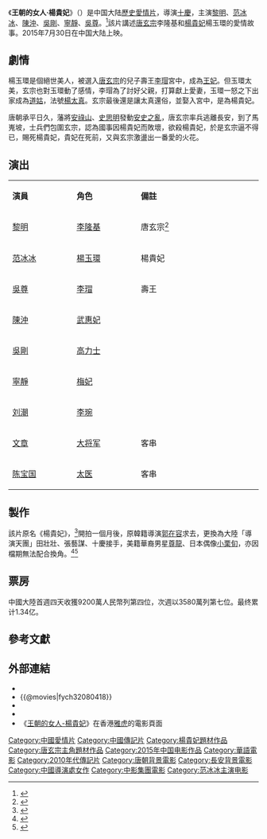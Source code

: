 {{电影信息框
| 片名     = 王朝的女人·楊貴妃
| 電影原名  = ''{{lang|en|Lady of the Dynasty}}''
| 圖像     = 王朝的女人·杨贵妃.jpg
| 圖像說明 = 海報
| 導演     = 十慶<br>導演組:<br>十慶<br>[[田壯壯|田壯壯]]<br>[[張藝謀|張藝謀]]
| 監製     = 
| 製片     = 
| 編劇     = 陳汗
| 原著     = 
| 主演     = 黎明<br>范冰冰<br>陳沖<br>吳尊<br>寧靜<br>吳尊
| 配樂     = 
| 攝影     = 
| 剪輯     = 
| 製片商   = 春秋鴻文化投資有限公司<br>[[中影集團|中影集團]]
| 發行商   = 
| 上映日期 = {{Film date|2015|7|30|中国大陆}}
| 片长     = 122分鐘
| 產地     = {{CHNML}}
| 語言     = 普通话
| 預算     = 
| 票房     = 
| 前集     = 
| 續集     = 
}}
《'''王朝的女人·楊貴妃'''》（{{lang-en|''Lady of the Dynasty''}}）是中国大陆[[歷史片|歷史]][[愛情片|愛情片]]，導演[[十慶|十慶]]，主演[[黎明|黎明]]、[[范冰冰|范冰冰]]、[[陈冲_(演员)|陳沖]]、[[吴刚_(中国演员)|吳剛]]、[[寧靜|寧靜]]、[[吳尊|吳尊]]。<ref>{{cite news|author=聂宽冕|url=http://usa.fjsen.com/2014-04/16/content_13894621.htm|title=范冰冰版《杨贵妃》更名《王朝的女人·杨贵妃》|newspaper=东南网|date=2014-04-16|access-date=2015-05-10|archive-url=https://web.archive.org/web/20150518085723/http://usa.fjsen.com/2014-04/16/content_13894621.htm|archive-date=2015-05-18|dead-url=yes}}</ref>該片講述[[唐玄宗|唐玄宗]]李隆基和[[楊貴妃|楊貴妃]]楊玉環的愛情故事。2015年7月30日在中国大陆上映。

==劇情==
楊玉環是個絕世美人，被選入[[唐玄宗|唐玄宗]]的兒子壽王[[李瑁|李瑁]]宮中，成為[[王妃|王妃]]。但玉環太美，玄宗也對玉環動了感情，李瑁為了討好父親，打算獻上愛妻，玉環一怒之下出家成為[[道姑|道姑]]，法號[[楊太真|楊太真]]。玄宗最後還是讓太真還俗，並娶入宮中，是為楊貴妃。

唐朝承平日久，藩將[[安祿山|安祿山]]、[[史思明|史思明]]發動[[安史之亂|安史之亂]]，唐玄宗率兵逃離長安，到了馬嵬坡，士兵們包圍玄宗，認為國事因楊貴妃而敗壞，欲殺楊貴妃，於是玄宗逼不得已，賜死楊貴妃，貴妃在死前，又與玄宗激盪出一番愛的火花。

== 演出 ==
{|class="wikitable" width="20%"
|- style="background:cornflowerblue; color:white" align=center
|style="width:5%"|'''演員'''||style="width:5%"|'''角色'''||style="width:10%"|'''備註'''
|-
| [[黎明|黎明]] || [[李隆基|李隆基]] || 唐玄宗<ref>{{cite news |author= |url=http://gb.cri.cn/27224/2014/11/15/4945s4766356.htm |title=《王朝的女人·杨贵妃》曝首款海报 黎明演唐明皇很激动 |newspaper=国际在线 |date=2014-11-15 |access-date=2019-12-15 |archive-url=https://web.archive.org/web/20160304130126/http://gb.cri.cn/27224/2014/11/15/4945s4766356.htm |archive-date=2016-03-04 |dead-url=no }}</ref>
|-
| [[范冰冰|范冰冰]] || [[楊玉環|楊玉環]] ||楊貴妃
|-
| [[吳尊|吳尊]] || [[李瑁|李瑁]] || 壽王
|- 
| [[陈冲_(演员)|陳沖]] || [[武惠妃|武惠妃]] ||   
|-
| [[吴刚_(中国演员)|吳剛]] ||[[高力士|高力士]] ||   
|-
| [[寧靜|寧靜]] || [[梅妃|梅妃]]  ||
|-
| [[刘潮|刘潮]] ||  [[李琬|李琬]] ||
|-
| [[文章_(演员)|文章]] || [[大将军|大将军]]||客串
|-
| [[陈宝国|陈宝国]] || [[太医|太医]]||客串
|}

==製作==
該片原名《楊貴妃》，<ref>{{cite news|author=|url=http://roll.sohu.com/20140417/n398374093.shtml|title=《王朝的女人·杨贵妃》|newspaper=搜狐|date=2014-04-07|access-date=2019-12-15|archive-url=https://web.archive.org/web/20190611130917/http://roll.sohu.com/20140417/n398374093.shtml|archive-date=2019-06-11|dead-url=no}}</ref>開拍一個月後，原韓籍導演[[郭在容|郭在容]]求去，更換為大陸「導演天團」田壯壯、張藝謀、十慶接手，美籍華裔男星[[尊龍|尊龍]]、日本偶像[[小栗旬|小栗旬]]，亦因檔期無法配合換角。<ref>{{cite news|author =|url =http://www.chinatimes.com/newspapers/20150723001093-260308|title =《史實變喜劇《楊貴妃》撤韓籍導演》|newspaper =中時電子報|date =2015-07-23|access-date =2019-12-15|archive-url =https://web.archive.org/web/20170305002005/http://www.chinatimes.com/newspapers/20150723001093-260308|archive-date =2017-03-05|dead-url =no}}</ref><ref>{{cite news|url =https://orientaldaily.on.cc/cnt/entertainment/20130827/00282_020.html|title =黎明取代尊龍 演唐明皇|publisher =東方日報|date =2013-08-27|access-date =2020-04-30|archive-url =https://web.archive.org/web/20200430021929/https://orientaldaily.on.cc/cnt/entertainment/20130827/00282_020.html|archive-date =2020-04-30|dead-url =no}}</ref>

== 票房 ==
中國大陸首週四天收獲9200萬人民幣列第四位，次週以3580萬列第七位。最终累计1.34亿。

==參考文獻==
{{reflist}}

== 外部連結==
* {{imdb title|2080418}}
* {{@movies|fych32080418}}
* {{douban}}
* {{Mtime|147981}}
*《[https://hk.movies.yahoo.net/movie/details/27669-王朝的女人-楊貴妃 王朝的女人-楊貴妃]》在香港[[雅虎|雅虎]]的電影頁面{{zh-hk}}
{{電影台灣首播
|電視台={{flagicon|Taiwan}} 台灣 [[東森電影台|東森電影台]]
|播放檔次=週日晚上9:00全台首播
|節目名稱=王朝的女人·杨贵妃
|日期=2016.06.12
}}
{{portal bar|電影}}
{{2010年代古裝華語電影}}
{{黎明}}
{{DEFAULTSORT:W王}}
[[Category:中國愛情片|Category:中國愛情片]]
[[Category:中國傳記片|Category:中國傳記片]]
[[Category:楊貴妃題材作品|Category:楊貴妃題材作品]]
[[Category:唐玄宗主角題材作品|Category:唐玄宗主角題材作品]]
[[Category:2015年中国电影作品|Category:2015年中国电影作品]]
[[Category:華語電影|Category:華語電影]]
[[Category:2010年代傳記片|Category:2010年代傳記片]]
[[Category:唐朝背景電影|Category:唐朝背景電影]]
[[Category:長安背景電影|Category:長安背景電影]]
[[Category:中國導演處女作|Category:中國導演處女作]]
[[Category:中影集團電影|Category:中影集團電影]]
[[Category:范冰冰主演电影|Category:范冰冰主演电影]]
